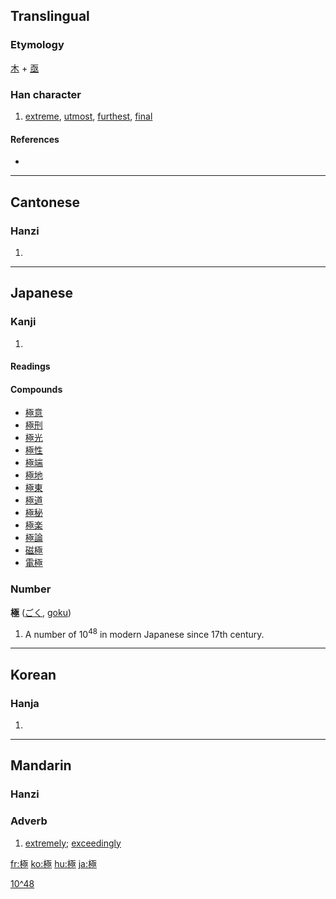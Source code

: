 {{see|极}}
==Translingual==

===Etymology===
[[木]] + [[亟]]

===Han character===
{{Han char|rn=75|rad=木|as=09|sn=13|four=4191<sub>4</sub>|canj=木一水一 (DMEM), 木弓水一 (DNEM)}}

# [[extreme]], [[utmost]], [[furthest]], [[final]]

====References====
* {{Han ref|kx=0542.020|dkj=15181|dj=0929.070|hdz=21240.100|uh=6975|ud=26997|bh=B7A5|bd=47013}}

----

==Cantonese==

===Hanzi===
{{yue-hanzi|jyut=|y=gik6}}

# {{defn|Cantonese}}

----

==Japanese==

===Kanji===
{{ja-kanji|grade=4|rs=木09}}

# {{defn|Japanese}}

====Readings====
{{ja-readings|goon=[[ごく]] (goku)|kanon=[[きょく]] (kyoku)|on=[[ごき]] (goki)|kun=[[きわめる]] (kiwameru), [[むね]] (mune), [[きわまる]] (kiwamaru)}}

====Compounds====
* [[極意]]
* [[極刑]]
* [[極光]]
* [[極性]]
* [[極端]]
* [[極地]]
* [[極東]]
* [[極道]]
* [[極秘]]
* [[極楽]]
* [[極論]]
* [[磁極]]
* [[電極]]

===Number===
'''極''' ([[ごく]], [[goku]])

# A number of 10<sup>48</sup> in modern Japanese since 17th century.

[[Category:Japanese numbers|10^48]]

----

==Korean==

===Hanja===
{{ko-hanja|hangeul=극|eumhun=|rv=geuk|mr=kŭk|y=kuk}}

# {{defn|Korean}}

----

==Mandarin==

===Hanzi===
{{cmn-hanzi|sim=极|pin=[[jí]] ([[ji2]])|wg=chi<sup>2</sup>}}

===Adverb===
{{cmn-adv|t|pin=jí|pint=ji2|tra=極|sim=极|rs=木09}}

# [[extremely]]; [[exceedingly]]

[[fr:極]]
[[ko:極]]
[[hu:極]]
[[ja:極]]